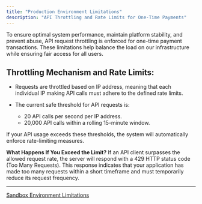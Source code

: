 ---
title: "Production Environment Limitations"
description: "API Throttling and Rate Limits for One-Time Payments"
---

To ensure optimal system performance, maintain platform stability, and prevent abuse, API request throttling is enforced for one-time payment transactions. These limitations help balance the load on our infrastructure while ensuring fair access for all users.## Throttling Mechanism and Rate Limits:
* Requests are throttled based on IP address, meaning that each individual IP making API calls must adhere to the defined rate limits.

* The current safe threshold for API requests is:

  * 20 API calls per second per IP address.
  * 20,000 API calls within a rolling 15-minute window.

If your API usage exceeds these thresholds, the system will automatically enforce rate-limiting measures.

**What Happens If You Exceed the Limit?** If an API client surpasses the allowed request rate, the server will respond with a 429 HTTP status code (Too Many Requests). This response indicates that your application has made too many requests within a short timeframe and must temporarily reduce its request frequency.

***

[Sandbox Environment Limitations](/docs/sandbox-environment-limitations-and-maintenance)

